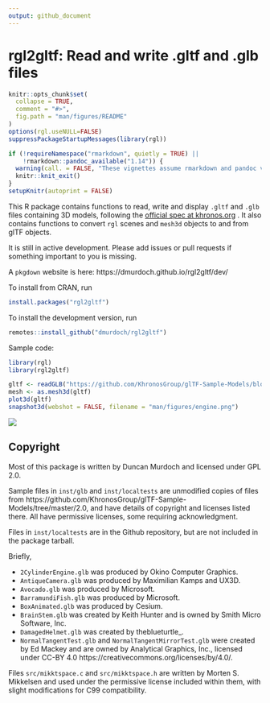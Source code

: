 ```yaml
---
output: github_document
---
```


<!-- README.md is generated from README.Rmd. Please edit that file -->

rgl2gltf:   Read and write .gltf and .glb files
=======================================================

```r
knitr::opts_chunk$set(
  collapse = TRUE,
  comment = "#>",
  fig.path = "man/figures/README"
)
options(rgl.useNULL=FALSE)
suppressPackageStartupMessages(library(rgl))

if (!requireNamespace("rmarkdown", quietly = TRUE) ||
    !rmarkdown::pandoc_available("1.14")) {
  warning(call. = FALSE, "These vignettes assume rmarkdown and pandoc version 1.14.  These were not found. Older versions will not work.")
  knitr::knit_exit()
}
setupKnitr(autoprint = FALSE)
```

This R package contains functions to read, write and display
`.gltf` and `.glb` files containing 3D models, following the
[official spec at khronos.org](https://registry.khronos.org/glTF/specs/2.0/glTF-2.0.html) .  It also contains functions to convert
`rgl` scenes and `mesh3d` objects to and from glTF objects.

It is still in active development.  Please add issues or pull requests if something 
important to you is missing.

A `pkgdown` website is here:  https://dmurdoch.github.io/rgl2gltf/dev/

To install from CRAN, run
```r
install.packages("rgl2gltf")
```

To install the development version, run

```r
remotes::install_github("dmurdoch/rgl2gltf")
```

Sample code:

```r
library(rgl)
library(rgl2gltf)

gltf <- readGLB("https://github.com/KhronosGroup/glTF-Sample-Models/blob/master/2.0/2CylinderEngine/glTF-Binary/2CylinderEngine.glb?raw=true")
mesh <- as.mesh3d(gltf)
plot3d(gltf)
snapshot3d(webshot = FALSE, filename = "man/figures/engine.png")
```

![](man/figures/engine.png)

Copyright
---------

Most of this package is written by Duncan Murdoch and licensed
under GPL 2.0.  

Sample files in `inst/glb` and `inst/localtests` 
are unmodified copies of files from https://github.com/KhronosGroup/glTF-Sample-Models/tree/master/2.0, 
and have details of copyright and licenses listed there. All 
have permissive licenses, some requiring acknowledgment. 

Files in `inst/localtests` are in the Github repository, but
are not included in the package tarball.

Briefly,

- `2CylinderEngine.glb` was produced by Okino Computer Graphics.
- `AntiqueCamera.glb` was produced by Maximilian Kamps and UX3D.
- `Avocado.glb` was produced by Microsoft.
- `BarramundiFish.glb` was produced by Microsoft.
- `BoxAnimated.glb` was produced by Cesium.
- `BrainStem.glb` was created by Keith Hunter and is owned by Smith Micro Software, Inc. 
- `DamagedHelmet.glb` was created by theblueturtle_.
- `NormalTangentTest.glb` and `NormalTangentMirrorTest.glb` were created
by Ed Mackey and are owned by Analytical Graphics, Inc., licensed under
CC-BY 4.0 https://creativecommons.org/licenses/by/4.0/.

Files `src/mikktspace.c` and `src/mikktspace.h` are written by Morten
S. Mikkelsen and used under the permissive license included
within them, with slight modifications for C99
compatibility.
